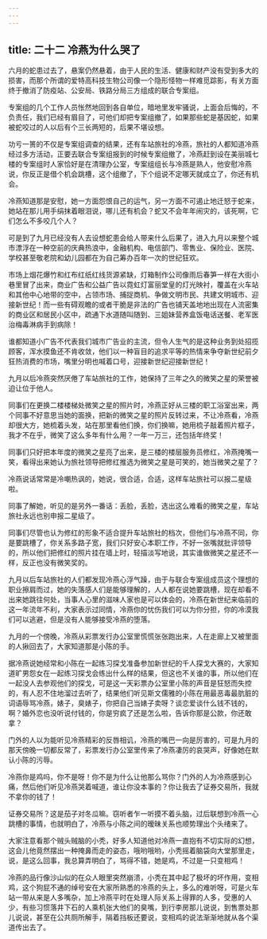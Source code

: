 ```yaml
---
---
---
```

title: 二十二 冷燕为什么哭了
---




六月的蛇患过去了，悬案仍然悬着，由于人民的生活、健康和财产没有受到多大的损害，而那个所谓的爱特高科技生物公司像一个隐形怪物一样难觅踪影，有关方面终于撤消了防疫站、公安局、铁路分局三方组成的联合专案组。

专案组的几个工作人员怅然地回到各自单位，暗地里发牢骚说，上面会后悔的，不负责任，我们已经有眉目了，可他们却把专案组撤了，如果那些蛇是基因蛇，如果被蛇咬过的人以后有个三长两短的，后果不堪设想。

功亏一篑的不仅是专案组调查的结果，还有车站旅社的冷燕，旅社的人都知道冷燕经过多方活动，正要去联合专案组报到的时候专案组撤了，冷燕赶到设在美丽城七楼的专案组时人家恰好是在清理办公室，专案组组长与冷燕是熟人，他安慰冷燕说，你反正是借个机会跳槽，这个组撤了，下个组说不定哪天就成立了，你还有机会。

冷燕知道那是安慰，她一方面怨恨自己的运气，另一方面不可遏止地迁怒于蛇来，她站在那儿用手绢抹着眼泪说，哪儿还有机会？蛇又不会年年闹灾的，该死啊，它们怎么不多咬几个人？

可是到了九月已经没有人去设想蛇患会给人带来什么后果了，进入九月以来整个城市漂浮在一种空前的庆典热浪中，金融机构、电信部门、零售业、保险业、医院、学校甚至敬老院和幼儿园都在为自己筹办百年一次的世纪狂欢。

市场上烟花爆竹和红布红纸红线货源紧缺，灯箱制作公司像雨后春笋一样在大街小巷里冒了出来，商业广告和公益广告以霓虹灯富丽堂皇的灯光映衬，覆盖在火车站和其他中心地带的空中，占领市场、捕捉商机、争做文明市民、共建文明城市、迎接新世纪！而一些有碍观瞻的或者干脆是非法的广告也铺天盖地地出现在人流密集的商业区和居民小区中，疏通下水道随叫随到、三姐妹营养盒饭电话送餐、老军医治梅毒淋病手到病除！

谁都知道小广告不代表我们城市广告业的主流，但令人生气的是这种业务到处招揽顾客，浑水摸鱼还不肯收敛，他们以一种盲目的追求平等的热情来争夺新世纪前夕狂热消费的市场，嘴里分明也喊着口号，迎接新世纪迎接新世纪！

九月以后冷燕突然厌倦了车站旅社的工作，她保持了三年之久的微笑之星的荣誉被迫让位于他人。

同事们在更换二楼楼梯处微笑之星的照片时，冷燕正好从三楼的职工浴室出来，两个同事不好意思当她的面换，把新的微笑之星的照片反转过来，不让冷燕看，冷燕却很大方，她梳着头发，站在那里看他们换，你们换嘛，她用梳子敲着照片框子，我才不在乎，微笑了这么多年有什么用？一年一万三，还包括年终奖！

同事们只好把本年度的微笑之星亮了出来，是三楼的楼层服务员修红，冷燕掩嘴一笑，看得出来她认为旅社领导把修红推选为微笑之星是可笑的，她当微笑之星了？

冷燕说话常常是冷嘲热讽的，她说，很合适，合适，这样车站旅社可以报二星级啦。

同事了解她，听见的是另外一番话：丢脸，丢脸，选出这么难看的微笑之星，车站旅社永远也别申报二星级了。

同事们尽管也认为修红的形象不适合提升车站旅社的档次，但他们与冷燕不同，你是要跳槽了，你关系多路子宽，我们只好安心本职工作，不好一张嘴就批评领导的，所以他们把修红的照片挂在墙上时，轻描淡写地说，其实谁做微笑之星还不一样，反正也没有微笑奖的。

九月以后车站旅社的人们都发现冷燕心浮气躁，由于与联合专案组成员这个理想的职业擦肩而过，她的失落感人们是能够理解的，人人都在说她要跳槽，现在却看不出来她跳往何处，当事人心里的滋味人家也是可以体会的，冷燕在新世纪来临前的这一年流年不利，大家表示过同情，冷燕你的忧伤我们可以为你分担，你的冷漠我们可以逃避，但是没有人能够接受冷燕的堕落。

九月的一个傍晚，冷燕从彩票发行办公室里慌慌张张跑出来，人在走廊上又被里面的人揪回去了，大家知道那是小陈的手。

据冷燕说她经常和小陈在一起练习探戈准备参加新世纪的千人探戈大赛的，大家知道旷男怨女在一起练习探戈会练出什么样的结果，但这也不关谁的事，所以他们在一起没人去参观他们的探戈，可是这一天彩票办公室里小陈的声音是狂怒而失控的，有人忍不住地溜过去听了，结果他们听见斯文儒雅的小陈在用最恶毒最肮脏的词语辱骂冷燕，婊子，臭婊子，你把自己当婊子卖呀？谈恋爱谈什么钱不钱的，啊？婚外恋也没听说付钱的，你是穷疯了还是怎么啦，告诉你那是公款，你还敢拿？

门外的人以为能听见冷燕精彩的反唇相讥，冷燕的嘴巴一向是厉害的，可是九月的那天傍晚一切都反常了，彩票发行办公室里传来了冷燕凄厉的哀哭声，好像她在默认小陈的污辱。

冷燕你是鸡吗，你不是呀！你不是为什么让他那么骂你？门外的人为冷燕感到心痛，然后他们听见冷燕哭着喊道，谁让你没本事的？你让我去了证券交易所，我就不拿你的钱了！

证券交易所？这是茄子对冬瓜嘛。窃听者乍一听摸不着头脑，过后联想到冷燕一心跳槽的事情，也就明白了，冷燕与小陈之间的暧昧关系也顺势理出个头绪来了。

大家注意看那个贼头贼脑的小秃，好多人知道他对冷燕一直抱有不切实际的幻想，这会儿他竟然摆出一种掩鼻而走的姿态，哦哟哦哟，小秃摇着脑袋向大堂那里走，说，是这么回事，我总算弄明白了，骂得不错，她是鸡，不过是一只变相鸡！

冷燕的品行像沙山似的在众人眼里突然崩溃，小秃在其中起了极坏的坏作用，变相鸡，这个狗屁不通的绰号安在大家所熟悉的冷燕的头上，多么的难听呀，可是火车站一带从来是人多嘴杂，加上冷燕平时在处理人际关系上得罪的人多，受惠的人少，有些习惯落井下石的人乘机张大他们的臭嘴，到行李房那儿说说，到售票处那儿说说，甚至在公共厕所解手，隔着挡板还要说，变相鸡的说法渐渐地就从各个渠道传出去了。
